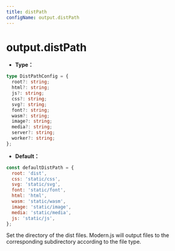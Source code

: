 ```yaml
---
title: distPath
configName: output.distPath
---
```


# output.distPath

- **Type：**

```ts
type DistPathConfig = {
  root?: string;
  html?: string;
  js?: string;
  css?: string;
  svg?: string;
  font?: string;
  wasm?: string;
  image?: string;
  media?: string;
  server?: string;
  worker?: string;
};
```

- **Default：**

```js
const defaultDistPath = {
  root: 'dist',
  css: 'static/css',
  svg: 'static/svg',
  font: 'static/font',
  html: 'html',
  wasm: 'static/wasm',
  image: 'static/image',
  media: 'static/media',
  js: 'static/js',
};
```

Set the directory of the dist files. Modern.js will output files to the corresponding subdirectory according to the file type.


<RsbuildConig />

